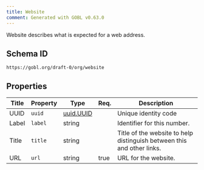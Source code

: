 ```yaml
---
title: Website
comment: Generated with GOBL v0.63.0
---
```


Website describes what is expected for a web address.

## Schema ID

`https://gobl.org/draft-0/org/website`

## Properties

| Title | Property | Type                            | Req. | Description                                                            |
|-------|----------|---------------------------------|------|------------------------------------------------------------------------|
| UUID  | `uuid`   | [uuid.UUID](/draft-0/uuid/uuid) |      | Unique identity code                                                   |
| Label | `label`  | string                          |      | Identifier for this number.                                            |
| Title | `title`  | string                          |      | Title of the website to help distinguish between this and other links. |
| URL   | `url`    | string                          | true | URL for the website.                                                   |

